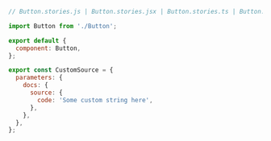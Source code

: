 ```js
// Button.stories.js | Button.stories.jsx | Button.stories.ts | Button.stories.tsx

import Button from './Button';

export default {
  component: Button,
};

export const CustomSource = {
  parameters: {
    docs: {
      source: {
        code: 'Some custom string here',
      },
    },
  },
};
```
